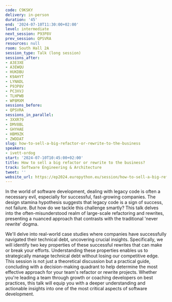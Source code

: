 ```yaml
---
code: C9KSKY
delivery: in-person
duration: '45'
end: '2024-07-10T11:30:00+02:00'
level: intermediate
next_session: P93P8V
prev_session: QPSVRA
resources: null
room: South Hall 2A
session_type: Talk (long session)
sessions_after:
- A3E3XE
- A3EWQU
- HUKDBU
- K9AHYT
- LYNADL
- P93P8V
- PC3XVJ
- TLHPWB
- WP8MXM
sessions_before:
- QPSVRA
sessions_in_parallel:
- 3XXR79
- DMV8BL
- GHYHAE
- HBM9ZK
- ZWDDAT
slug: how-to-sell-a-big-refactor-or-rewrite-to-the-business
speakers:
- ivett-ordog
start: '2024-07-10T10:45:00+02:00'
title: How to sell a big refactor or rewrite to the business?
track: Software Engineering & Architecture
tweet: ''
website_url: https://ep2024.europython.eu/session/how-to-sell-a-big-refactor-or-rewrite-to-the-business
---
```


In the world of software development, dealing with legacy code is often a necessary evil, especially for successful, fast-growing companies. The design stamina hypothesis suggests that legacy code is a sign of success, not failure. But how do we tackle this challenge smartly? This talk delves into the often-misunderstood realm of large-scale refactoring and rewrites, presenting a nuanced approach that contrasts with the traditional 'never rewrite' dogma.

We'll delve into real-world case studies where companies have successfully navigated their technical debt, uncovering crucial insights. Specifically, we will identify two key properties of these successful rewrites that can make or break your efforts. Understanding these properties enables us to strategically manage technical debt without losing our competitive edge. This session is not just a theoretical discussion but a practical guide, concluding with a decision-making quadrant to help determine the most effective approach for your team's refactor or rewrite projects. Whether you're leading a team through growth or coaching developers on best practices, this talk will equip you with a deeper understanding and actionable insights into one of the most critical aspects of software development.
